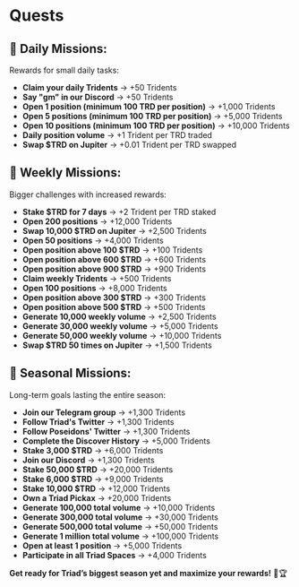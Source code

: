 
# Quests

## 🔹 Daily Missions:

Rewards for small daily tasks:

- **Claim your daily Tridents** → +50 Tridents
- **Say "gm" in our Discord** → +50 Tridents
- **Open 1 position (minimum 100 TRD per position)** → +1,000 Tridents
- **Open 5 positions (minimum 100 TRD per position)** → +5,000 Tridents
- **Open 10 positions (minimum 100 TRD per position)** → +10,000 Tridents
- **Daily position volume** → +1 Trident per TRD traded
- **Swap $TRD on Jupiter** → +0.01 Trident per TRD swapped

## 🔹 Weekly Missions:

Bigger challenges with increased rewards:

- **Stake $TRD for 7 days** → +2 Trident per TRD staked
- **Open 200 positions** → +12,000 Tridents
- **Swap 10,000 $TRD on Jupiter** → +2,500 Tridents
- **Open 50 positions** → +4,000 Tridents
- **Open position above 100 $TRD** → +100 Tridents
- **Open position above 600 $TRD** → +600 Tridents
- **Open position above 900 $TRD** → +900 Tridents
- **Claim weekly Tridents** → +500 Tridents
- **Open 100 positions** → +8,000 Tridents
- **Open position above 300 $TRD** → +300 Tridents
- **Open position above 500 $TRD** → +500 Tridents
- **Generate 10,000 weekly volume** → +2,500 Tridents
- **Generate 30,000 weekly volume** → +5,000 Tridents
- **Generate 50,000 weekly volume** → +10,000 Tridents
- **Swap $TRD 50 times on Jupiter** → +1,500 Tridents

## 🔹 Seasonal Missions:

Long-term goals lasting the entire season:

- **Join our Telegram group** → +1,300 Tridents
- **Follow Triad's Twitter** → +1,300 Tridents
- **Follow Poseidons' Twitter** → +1,300 Tridents
- **Complete the Discover History** → +5,000 Tridents
- **Stake 3,000 $TRD** → +6,000 Tridents
- **Join our Discord** → +1,300 Tridents
- **Stake 50,000 $TRD** → +20,000 Tridents
- **Stake 6,000 $TRD** → +9,000 Tridents
- **Stake 10,000 $TRD** → +12,000 Tridents
- **Own a Triad Pickax** → +20,000 Tridents
- **Generate 100,000 total volume** → +10,000 Tridents
- **Generate 300,000 total volume** → +30,000 Tridents
- **Generate 500,000 total volume** → +50,000 Tridents
- **Generate 1 million total volume** → +100,000 Tridents
- **Open at least 1 position** → +5,000 Tridents
- **Participate in all Triad Spaces** → +4,000 Tridents

**Get ready for Triad’s biggest season yet and maximize your rewards!** 🌊🏆
